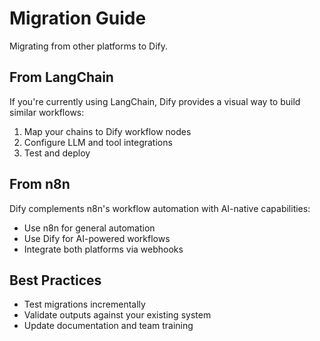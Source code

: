 # Migration Guide

Migrating from other platforms to Dify.

## From LangChain

If you're currently using LangChain, Dify provides a visual way to build similar workflows:

1. Map your chains to Dify workflow nodes
2. Configure LLM and tool integrations
3. Test and deploy

## From n8n

Dify complements n8n's workflow automation with AI-native capabilities:

- Use n8n for general automation
- Use Dify for AI-powered workflows
- Integrate both platforms via webhooks

## Best Practices

- Test migrations incrementally
- Validate outputs against your existing system
- Update documentation and team training
